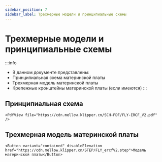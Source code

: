 ```yaml
---
sidebar_position: 7
sidebar_label: Трехмерные модели и принципиальные схемы
---
```


# Трехмерные модели и принципиальные схемы

:::info
* В данном документе представлены:
* Принципиальная схема материнской платы
* Трехмерная модель материнской платы
* Крепежные кронштейны материнской платы (если имеются)
:::

## Принципиальная схема

    <PdfView file="https://cdn.mellow.klipper.cn/SCH-PDF/FLY-ERCF_V2.pdf" />

## Трехмерная модель материнской платы

    <Button variant="contained" disableElevation href="https://cdn.mellow.klipper.cn/STEP/FLY_ercfV2.step">Модель материнской платы</Button>